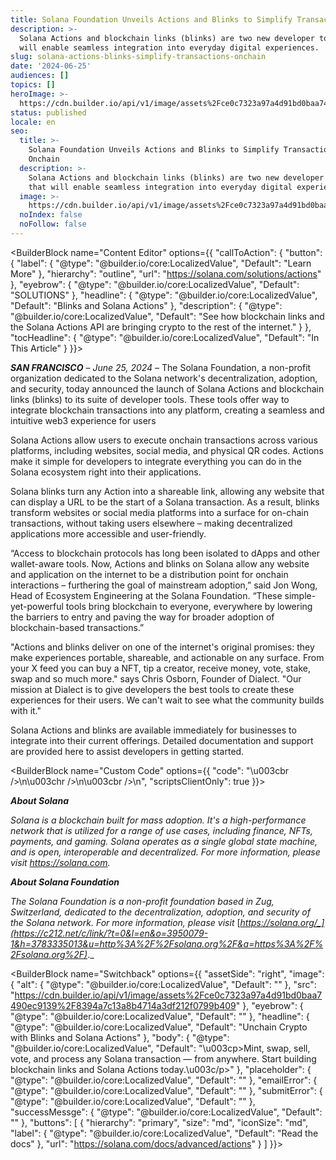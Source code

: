 ```yaml
---
title: Solana Foundation Unveils Actions and Blinks to Simplify Transactions Onchain
description: >-
  Solana Actions and blockchain links (blinks) are two new developer tools that
  will enable seamless integration into everyday digital experiences.
slug: solana-actions-blinks-simplify-transactions-onchain
date: '2024-06-25'
audiences: []
topics: []
heroImage: >-
  https://cdn.builder.io/api/v1/image/assets%2Fce0c7323a97a4d91bd0baa7490ec9139%2F857a374859a54292b87a3b4f08ff2092
status: published
locale: en
seo:
  title: >-
    Solana Foundation Unveils Actions and Blinks to Simplify Transactions
    Onchain
  description: >-
    Solana Actions and blockchain links (blinks) are two new developer tools
    that will enable seamless integration into everyday digital experiences.
  image: >-
    https://cdn.builder.io/api/v1/image/assets%2Fce0c7323a97a4d91bd0baa7490ec9139%2F857a374859a54292b87a3b4f08ff2092
  noIndex: false
  noFollow: false
---
```


<BuilderBlock name="Content Editor" options={{
  "callToAction": {
    "button": {
      "label": {
        "@type": "@builder.io/core:LocalizedValue",
        "Default": "Learn More"
      },
      "hierarchy": "outline",
      "url": "https://solana.com/solutions/actions"
    },
    "eyebrow": {
      "@type": "@builder.io/core:LocalizedValue",
      "Default": "SOLUTIONS"
    },
    "headline": {
      "@type": "@builder.io/core:LocalizedValue",
      "Default": "Blinks and Solana Actions"
    },
    "description": {
      "@type": "@builder.io/core:LocalizedValue",
      "Default": "See how blockchain links and the Solana Actions API are bringing crypto to the rest of the internet."
    }
  },
  "tocHeadline": {
    "@type": "@builder.io/core:LocalizedValue",
    "Default": "In This Article"
  }
}}>

</BuilderBlock>

**_SAN FRANCISCO_** _– June 25, 2024_ – The Solana Foundation, a non-profit organization dedicated to the Solana network's decentralization, adoption, and security, today announced the launch of Solana Actions and blockchain links (blinks) to its suite of developer tools. These tools offer way to integrate blockchain transactions into any platform, creating a seamless and intuitive web3 experience for users

Solana Actions allow users to execute onchain transactions across various platforms, including websites, social media, and physical QR codes. Actions make it simple for developers to integrate everything you can do in the Solana ecosystem right into their applications. 

Solana blinks turn any Action into a shareable link, allowing any website that can display a URL to be the start of a Solana transaction. As a result, blinks transform websites or social media platforms into a surface for on-chain transactions, without taking users elsewhere – making decentralized applications more accessible and user-friendly.

“Access to blockchain protocols has long been isolated to dApps and other wallet-aware tools. Now, Actions and blinks on Solana allow any website and application on the internet to be a distribution point for onchain interactions – furthering the goal of mainstream adoption,” said Jon Wong, Head of Ecosystem Engineering at the Solana Foundation. “These simple-yet-powerful tools bring blockchain to everyone, everywhere by lowering the barriers to entry and paving the way for broader adoption of blockchain-based transactions.” 

"Actions and blinks deliver on one of the internet's original promises: they make experiences portable, shareable, and actionable on any surface. From your X feed you can buy a NFT, tip a creator, receive money, vote, stake, swap and so much more." says Chris Osborn, Founder of Dialect. "Our mission at Dialect is to give developers the best tools to create these experiences for their users. We can't wait to see what the community builds with it."

Solana Actions and blinks are available immediately for businesses to integrate into their current offerings. Detailed documentation and support are provided here to assist developers in getting started.

<BuilderBlock name="Custom Code" options={{
  "code": "\u003cbr />\n\u003chr />\n\u003cbr />\n",
  "scriptsClientOnly": true
}}>

</BuilderBlock>

**_About Solana_**

_Solana is a blockchain built for mass adoption. It's a high-performance network that is utilized for a range of use cases, including finance, NFTs, payments, and gaming. Solana operates as a single global state machine, and is open, interoperable and decentralized. For more information, please visit_ [_https://solana.com_](https://c212.net/c/link/?t=0&l=en&o=3950079-1&h=1109054100&u=http%3A%2F%2Fsolana.com%2F&a=https%3A%2F%2Fsolana.com)_._

**_About Solana Foundation_**

_The Solana Foundation is a non-profit foundation based in Zug, Switzerland, dedicated to the decentralization, adoption, and security of the Solana network. For more information, please visit_ [_https://solana.org/_](https://c212.net/c/link/?t=0&l=en&o=3950079-1&h=3783335013&u=http%3A%2F%2Fsolana.org%2F&a=https%3A%2F%2Fsolana.org%2F)_._

<BuilderBlock name="Switchback" options={{
  "assetSide": "right",
  "image": {
    "alt": {
      "@type": "@builder.io/core:LocalizedValue",
      "Default": ""
    },
    "src": "https://cdn.builder.io/api/v1/image/assets%2Fce0c7323a97a4d91bd0baa7490ec9139%2F8394a7c13a8b4714a3df212f0799b409"
  },
  "eyebrow": {
    "@type": "@builder.io/core:LocalizedValue",
    "Default": ""
  },
  "headline": {
    "@type": "@builder.io/core:LocalizedValue",
    "Default": "Unchain Crypto with Blinks and Solana Actions"
  },
  "body": {
    "@type": "@builder.io/core:LocalizedValue",
    "Default": "\u003cp>Mint, swap, sell, vote, and process any Solana transaction — from anywhere. Start building blockchain links and Solana Actions today.\u003c/p>"
  },
  "placeholder": {
    "@type": "@builder.io/core:LocalizedValue",
    "Default": ""
  },
  "emailError": {
    "@type": "@builder.io/core:LocalizedValue",
    "Default": ""
  },
  "submitError": {
    "@type": "@builder.io/core:LocalizedValue",
    "Default": ""
  },
  "successMessge": {
    "@type": "@builder.io/core:LocalizedValue",
    "Default": ""
  },
  "buttons": [
    {
      "hierarchy": "primary",
      "size": "md",
      "iconSize": "md",
      "label": {
        "@type": "@builder.io/core:LocalizedValue",
        "Default": "Read the docs"
      },
      "url": "https://solana.com/docs/advanced/actions"
    }
  ]
}}>

</BuilderBlock>
